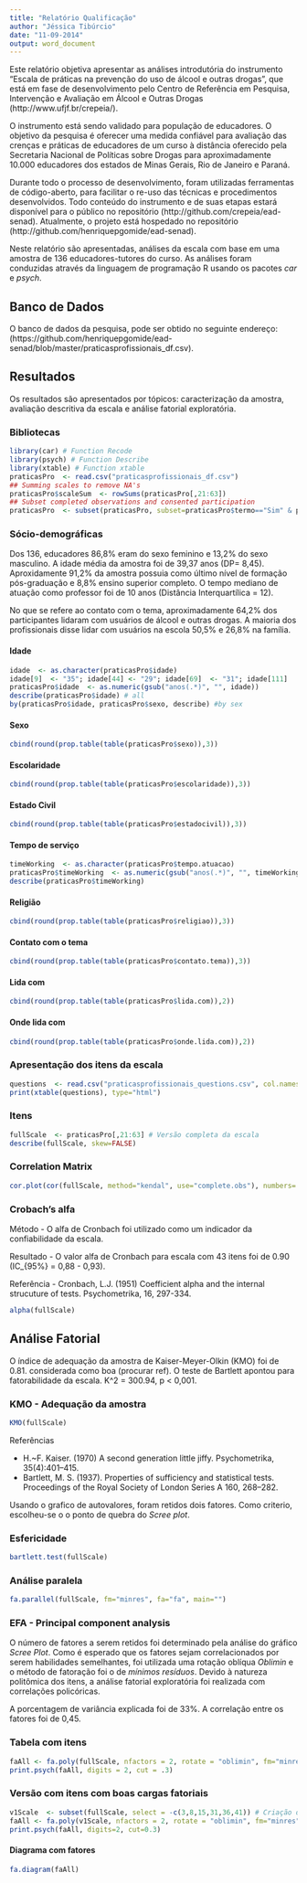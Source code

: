 ```yaml
---
title: "Relatório Qualificação"
author: "Jéssica Tibúrcio"
date: "11-09-2014"
output: word_document
---
```


Este relatório objetiva apresentar as análises introdutória do instrumento "Escala de práticas na prevenção do uso de álcool e outras drogas", que está em fase de desenvolvimento pelo Centro de Referência em Pesquisa, Intervenção e Avaliação em Álcool e Outras Drogas (http://www.ufjf.br/crepeia/).

O instrumento está sendo validado para população de educadores. O objetivo da pesquisa é oferecer uma medida confiável para avaliação das crenças e práticas de educadores de um curso à distância oferecido pela Secretaria Nacional de Políticas sobre Drogas para aproximadamente 10.000 educadores dos estados de Minas Gerais, Rio de Janeiro e Paraná.

Durante todo o processo de desenvolvimento, foram utilizadas ferramentas de código-aberto, para facilitar o re-uso das técnicas e procedimentos desenvolvidos. Todo conteúdo do instrumento e de suas etapas estará disponível para o público no repositório (http://github.com/crepeia/ead-senad). Atualmente, o projeto está hospedado no repositório (http://github.com/henriquepgomide/ead-senad). 

Neste relatório são apresentadas, análises da escala com base em uma amostra de 136 educadores-tutores do curso. As análises foram conduzidas através da linguagem de programação R usando os pacotes *car* e *psych*. 

Banco de Dados
-------------------------

O banco de dados da pesquisa, pode ser obtido no seguinte endereço: (https://github.com/henriquepgomide/ead-senad/blob/master/praticasprofissionais_df.csv).

Resultados
-------------------------

Os resultados são apresentados por tópicos: caracterização da amostra, avaliação descritiva da escala e análise fatorial exploratória.


### Bibliotecas
```r
library(car) # Function Recode
library(psych) # Function Describe
library(xtable) # Function xtable
praticasPro  <- read.csv("praticasprofissionais_df.csv")
## Summing scales to remove NA's
praticasPro$scaleSum  <- rowSums(praticasPro[,21:63])
## Subset completed observations and consented participation
praticasPro  <- subset(praticasPro, subset=praticasPro$termo=="Sim" & praticasPro$estado=="Finalizadas" & !is.na(praticasPro$scaleSum))

```

### Sócio-demográficas

Dos 136, educadores 86,8% eram do sexo feminino e 13,2% do sexo masculino. A idade média da amostra foi de 39,37 anos (DP= 8,45). Aproxidamente 91,2% da amostra possuia como último nível de formação pós-graduação e 8,8% ensino superior completo. O tempo mediano de atuação como professor foi de 10 anos (Distância Interquartílica = 12).

No que se refere ao contato com o tema, aproximadamente 64,2% dos participantes lidaram com usuários de álcool e outras drogas. A maioria dos profissionais disse lidar com usuários na escola 50,5% e 26,8% na família.


#### Idade
```r
idade  <- as.character(praticasPro$idade)
idade[9]  <- "35"; idade[44] <- "29"; idade[69]  <- "31"; idade[111]   <-  42;
praticasPro$idade  <- as.numeric(gsub("anos(.*)", "", idade))
describe(praticasPro$idade) # all
by(praticasPro$idade, praticasPro$sexo, describe) #by sex

```

#### Sexo
```r
cbind(round(prop.table(table(praticasPro$sexo)),3))
```

#### Escolaridade
```r
cbind(round(prop.table(table(praticasPro$escolaridade)),3))
```

#### Estado Civil
```r
cbind(round(prop.table(table(praticasPro$estadocivil)),3))
```

#### Tempo de serviço
```r
timeWorking  <- as.character(praticasPro$tempo.atuacao)
praticasPro$timeWorking  <- as.numeric(gsub("anos(.*)", "", timeWorking)) 
describe(praticasPro$timeWorking)
```

#### Religião
```r
cbind(round(prop.table(table(praticasPro$religiao)),3))  
```

#### Contato com o tema
```r
cbind(round(prop.table(table(praticasPro$contato.tema)),3))
```

#### Lida com
```r
cbind(round(prop.table(table(praticasPro$lida.com)),2)) 
```

#### Onde lida com
```r
cbind(round(prop.table(table(praticasPro$onde.lida.com)),2))
```


### Apresentação dos itens da escala

```r
questions  <- read.csv("praticasprofissionais_questions.csv", col.names = "Itens", header=TRUE)
print(xtable(questions), type="html")
```

### Itens

```r
fullScale  <- praticasPro[,21:63] # Versão completa da escala
describe(fullScale, skew=FALSE)
```


### Correlation Matrix
```r
cor.plot(cor(fullScale, method="kendal", use="complete.obs"), numbers= TRUE)
```


### Crobach's alfa

Método - O alfa de Cronbach foi utilizado como um indicador da confiabilidade da escala.

Resultado - O valor alfa de Cronbach para escala com 43 itens foi de 0.90 (IC_{95%} = 0,88 - 0,93).

Referência - Cronbach, L.J. (1951) Coefficient alpha and the internal strucuture of tests. Psychometrika, 16, 297-334.


```r
alpha(fullScale)
```

Análise Fatorial
----------------------

O índice de adequação da amostra de Kaiser-Meyer-Olkin (KMO) foi de 0.81. considerada como boa (procurar ref). O teste de Bartlett apontou para fatorabilidade da escala. K^2 = 300.94, p < 0,001. 


### KMO - Adequação da amostra
```r
KMO(fullScale)
```


Referências

* H.~F. Kaiser. (1970) A second generation little jiffy. Psychometrika, 35(4):401–415. 
* Bartlett, M. S. (1937). Properties of sufficiency and statistical tests. Proceedings of the Royal Society of London Series A 160, 268–282.

Usando o grafico de autovalores, foram retidos dois fatores. Como criterio, escolheu-se o o ponto de quebra do *Scree plot*. 

### Esfericidade
```r
bartlett.test(fullScale)
```

### Análise paralela
```r
fa.parallel(fullScale, fm="minres", fa="fa", main="")
```

### EFA - Principal component analysis

O número de fatores a serem retidos foi determinado pela análise do gráfico *Scree Plot*. Como é esperado que os fatores sejam correlacionados por serem habilidades semelhantes, foi utilizada uma rotação oblíqua *Oblimin* e o método de fatoração foi o de *mínimos resíduos*. Devido à natureza politômica dos itens, a análise fatorial exploratória foi realizada com correlações policóricas.

A porcentagem de variância explicada foi de 33%.  A correlação entre os fatores foi de 0,45.

### Tabela com itens

```r
faAll <- fa.poly(fullScale, nfactors = 2, rotate = "oblimin", fm="minres")
print.psych(faAll, digits = 2, cut = .3)
```

### Versão com itens com boas cargas fatoriais
```r
v1Scale  <- subset(fullScale, select = -c(3,8,15,31,36,41)) # Criação da escala com itens de cargas fatoriais boas
faAll <- fa.poly(v1Scale, nfactors = 2, rotate = "oblimin", fm="minres")
print.psych(faAll, digits=2, cut=0.3)
```

#### Diagrama com fatores
```r
fa.diagram(faAll)
```

